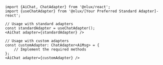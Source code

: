 ```tsx
import {AiChat, ChatAdapter} from '@nlux/react';
import {useChatAdapter} from '@nlux/[Your Preferred Standard Adapter]-react';

// Usage with standard adapters
const standardAdapter = useChatAdapter();
<AiChat adapter={standardAdapter} />
```

```tsx
// Usage with custom adapters
const customAdapter: ChatAdapter<AiMsg> = {
    // Implement the required methods
};
<AiChat adapter={customAdapter} />
```